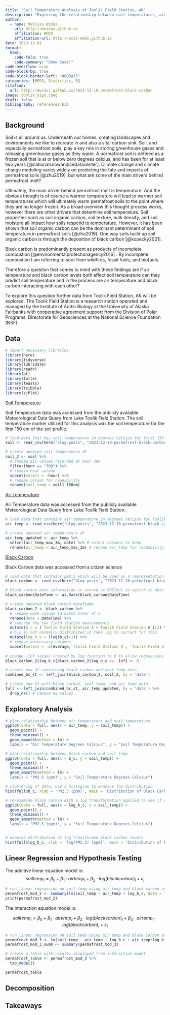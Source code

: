 ```yaml
---
title: "Soil Temperature Analysis at Toolik Field Station, AK"
description: "Exploring the relationship between soil temperatures, air temperatures, and black carbon levels at Toolik Field Station, AK "
author:
  - name: Melissa Widas
    url: http://mwidas.github.io
    affiliation: MEDS
    affiliation-url: http://ucsb-meds.github.io
date: 2023-12-01
format:
  html:
    code-fold: true
    code-summary: "Show Code!"
code-overflow: wrap
code-block-bg: true
code-block-border-left: "#6B5A75"
categories: [MEDS, Statistics, R]
citation: 
  url: http://mwidas.github.io/2023-12-10-permafrost-black-carbon
image: toolik_sign.jpeg
draft: false
bibliography: references.bib
---
```


## Background

Soil is all around us. Underneath our homes, creating landscapes and environments we like to recreate in and also a vital carbon sink. Soil, and especially permafrost soils, play a key role in storing greenhouse gases and releasing greenhouse gases as they warm. A permafrost soil is defined as a frozen soil that is at or below zero degrees celcius, and has been for at least two years [@nationalsnowandicedatacenter]. Climate change and climate change modeling varies widely on predicting the fate and impacts of permafrost soils [@zhu2019], but what are some of the main drivers behind permafrost melt?

Ultimately, the main driver behind permafrost melt is temperature. And the obvious thought is of course a warmer temperature will lead to warmer soil temperatures which will ultimately warm permafrost soils to the point where they are no longer frozen. As a broad overview this thought process works, however there are other drivers that determine soil temperature. Soil properties such as soil organic carbon, soil texture, bulk density, and soil moisture all impact how soils respond to temperature. However, it has been shown that soil organic carbon can be the dominant determinant of soil temperature in permafrost soils [@zhu2019]. One way soils build up soil organic carbon is through the deposition of black carbon [@kopecký2021].

Black carbon is predominantly present as products of incomplete combustion [@environmentalprotectionagency2016] . By incomplete combustion I am referring to soot from wildfires, fossil fuels, and biofuels.

Therefore a question that comes to mind with these findings are if air temperature and black carbon levels both affect soil temperature can they predict soil temperature and in the process are air temperature and black carbon interacting with each other?

To explore this question further data from Toolik Field Station, AK will be explored. The Toolik Field Station is a research station operated and managed by the Institute of Arctic Biology at the University of Alaska Fairbanks with cooperative agreement support from the Division of Polar Programs, Directorate for Geosciences at the National Science Foundation (NSF).

## Data

```r
# import necessary libraries
library(here)
library(tidyverse)
library(lubridate)
library(readr)
library(gt)
library(tufte)
library(feasts)
library(tsibble)
library(sjPlot)
```

[Soil Temperature]{.underline}

Soil Temperature data was accessed from the publicly available Meteorological Data Query from Lake Toolik Field Station. The soil temperature marker utilized for this analysis was the soil temperature for the first 150 cm of the soil profile. 

```r
# load data that has soil temperature in degrees Celcius for first 150 cm
soil <- read_csv(here("blog-posts", "2023-12-10-permafrost-black-carbon", "data","3-hour_data.csv"))

# create updated soil temperature df
soil_2 <- soil %>% 
  # choose all values recorded at hour 300
  filter(hour == "300") %>%
  # remove hour column
  subset(select = -hour) %>%
  # rename column for readability
  rename(soil_temp = soil1_150cm) 
```

[Air Temperature]{.underline}

Air Temperature data was accessed from the publicly available Meteorological Data Query from Lake Toolik Field Station. 

```r
# load data that contains air temperature in degrees celcius for Toolik Field Station, Alaska
air_temp <- read_csv(here("blog-posts", "2023-12-10-permafrost-black-carbon", "data", "24-hour_data.csv"))

# create updated air temperature df
air_temp_updated <- air_temp %>% 
  select(air_temp_max_3m, date) %>% # select columns to keep
  rename(air_temp = air_temp_max_3m) # rename air_temp for readability
```

[Black Carbon]{.underline}

Black Carbon data was accessed from a citizen science 

```r

# load data that contains pm2.5 which will be used as a representation of black carbon
black_carbon <- read_csv(here("blog-posts", "2023-12-10-permafrost-black-carbon", "data", "us-epa-pm25-aqi.csv"))

# black carbon date information is stored as POSIXct so switch to date type
black_carbon$DateTime <- as.Date(black_carbon$DateTime) 

# create updated black carbon dataframe
black_carbon_2 <- black_carbon %>% 
  # rename date column to match other df's
  rename(date = DateTime) %>%  
  # average the two field station measurements
  mutate(b_c = (`Toolik Field Station A`+`Toolik Field Station B`)/2) %>% 
  # b_c is not normally distributed so take log to correct for this
  mutate(log_b_c = (log(b_c)+1)) %>% 
  # remove unecessary columns
  subset(select = -c(Average,`Toolik Field Station A`, `Toolik Field Station B`))  
  
# change -Inf values created by log function to 0 to allow regressions to run
black_carbon_2$log_b_c[black_carbon_2$log_b_c == -Inf] <- 0 
```

```r
# create new df containing black carbon and soil temp data
combined_bc_st <- left_join(black_carbon_2, soil_2, by = 'date')

# create new df with black carbon, soil temp, and air temp data
full <- left_join(combined_bc_st, air_temp_updated, by = 'date') %>% 
  drop_na() # remove na values 
```

## Exploratory Analysis

```r
# plot relationship between air temperature and soil temperature
ggplot(data = full, aes(x = air_temp, y = soil_temp)) +
  geom_point() +
  theme_minimal() +
  geom_smooth(method = lm) +
  labs(x = "Air Temperature Degrees Celcius", y = "Soil Temperature Degrees Celcius")
```

```r
# plot relationship between black carbon and soil temp
ggplot(data = full, aes(x = b_c, y = soil_temp)) +
  geom_point() +
  theme_minimal() +
  geom_smooth(method = lm) +
  labs(x = "PM2.5 (ppm)", y = "Soil Temperature Degrees Celcius")

# clustering of data, use a histogram to examine the distribution
hist(full$b_c, xlab = 'PM2.5 (ppm)', main = 'Distribution of Black Carbon levels')
```

```r
# re-examine black carbon with a log transformation applied to see if relationship improves
ggplot(data = full, aes(x = log_b_c, y = soil_temp)) +
  geom_point() +
  theme_minimal() +
  geom_smooth(method = lm) +
  labs(x = "PM2.5 (ppm)", y = "Soil Temperature Degrees Celcius")


# examine distribution of log transformed black carbon levels
hist(full$log_b_c, xlab = 'log(PM2.5) (ppm)', main = 'Distribution of Black Carbon levels')
```

## Linear Regression and Hypothesis Testing

The additive linear equation model is: $$ soiltemp_i=\beta_{0}+\beta_{1} \cdot airtemp_i + \beta_{2} \cdot log(black carbon)_i + \varepsilon_i $$

```r
# run linear regression on soil temp using air temp and black carbon as predictors
permafrost_mod_2 <- summary(lm(soil_temp ~ air_temp + log_b_c, data = full))
print(permafrost_mod_2)
```

The interaction equation model is:

$$ soiltemp_i=\beta_{0}+\beta_{1} \cdot airtemp_i + \beta_{2} \cdot log(black carbon)_i + \beta_{3} \cdot airtemp_i \cdot log(blackcarbon)_i + \varepsilon_i $$

```r
# run linear regression on soil temp using air temp and black carbon as well as an interaction between black carbon and air temperature
permafrost_mod_3 <- lm(soil_temp ~ air_temp + log_b_c + air_temp:log_b_c, data = full)
permafrost_mod_3_summ <- summary(permafrost_mod_3)

# create a table with results displayed from interaction model
permafrost_table <- permafrost_mod_3 %>%
  tab_model()

permafrost_table
```

## Decomposition

## Takeaways


